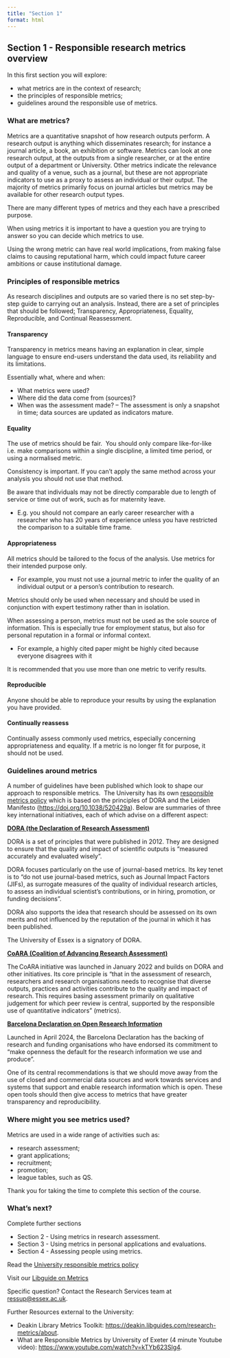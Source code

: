 ```yaml
---
title: "Section 1"
format: html
---
```


## Section 1 - Responsible research metrics overview

In this first section you will explore:

-   what metrics are in the context of research;
-   the principles of responsible metrics;
-   guidelines around the responsible use of metrics.

### **What are metrics?**

Metrics are a quantitative snapshot of how research outputs perform. A research output is anything which disseminates research; for instance a journal article, a book, an exhibition or software. Metrics can look at one research output, at the outputs from a single researcher, or at the entire output of a department or University. Other metrics indicate the relevance and quality of a venue, such as a journal, but these are not appropriate indicators to use as a proxy to assess an individual or their output. The majority of metrics primarily focus on journal articles but metrics may be available for other research output types.

There are many different types of metrics and they each have a prescribed purpose.

When using metrics it is important to have a question you are trying to answer so you can decide which metrics to use.

Using the wrong metric can have real world implications, from making false claims to causing reputational harm, which could impact future career ambitions or cause institutional damage.

### **Principles of responsible metrics**

As research disciplines and outputs are so varied there is no set step-by-step guide to carrying out an analysis. Instead, there are a set of principles that should be followed[:]{.underline} Transparency, Appropriateness, Equality, Reproducible, and Continual Reassessment.

#### **Transparency** 

Transparency in metrics means having an explanation in clear, simple language to ensure end-users understand the data used, its reliability and its limitations. 

Essentially what, where and when: 

-   What metrics were used? 
-   Where did the data come from (sources)? 
-   When was the assessment made? – The assessment is only a snapshot in time; data sources are updated as indicators mature. 

#### **Equality** 

The use of metrics should be fair.  You should only compare like-for-like i.e. make comparisons within a single discipline, a limited time period, or using a normalised metric.

Consistency is important. If you can't apply the same method across your analysis you should not use that method. 

Be aware that individuals may not be directly comparable due to length of service or time out of work, such as for maternity leave.

-   E.g. you should not compare an early career researcher with a researcher who has 20 years of experience unless you have restricted the comparison to a suitable time frame. 

#### **Appropriateness** 

All metrics should be tailored to the focus of the analysis. Use metrics for their intended purpose only.

-   For example, you must not use a journal metric to infer the quality of an individual output or a person’s contribution to research.

Metrics should only be used when necessary and should be used in conjunction with expert testimony rather than in isolation. 

When assessing a person, metrics must not be used as the sole source of information. This is especially true for employment status, but also for personal reputation in a formal or informal context. 

-   For example, a highly cited paper might be highly cited because everyone disagrees with it

It is recommended that you use more than one metric to verify results. 

#### **Reproducible** 

Anyone should be able to reproduce your results by using the explanation you have provided.

#### **Continually reassess** 

Continually assess commonly used metrics, especially concerning appropriateness and equality. If a metric is no longer fit for purpose, it should not be used. 

### **Guidelines around metrics**

A number of guidelines have been published which look to shape our approach to responsible metrics.  The University has its own [responsible metrics policy](https://www.essex.ac.uk/-/media/documents/directories/reo/the-responsible-use-of-metrics-at-the-university-of-essex.pdf){target="_blank"} which is based on the principles of DORA and the Leiden Manifesto (<https://doi.org/10.1038/520429a>). Below are summaries of three key international initiatives, each of which advise on a different aspect: 

[**DORA (the Declaration of Research Assessment)**](https://sfdora.org/read/){target="_blank"} 

DORA is a set of principles that were published in 2012. They are designed to ensure that the quality and impact of scientific outputs is “measured accurately and evaluated wisely”.

DORA focuses particularly on the use of journal-based metrics. Its key tenet is to “do not use journal-based metrics, such as Journal Impact Factors (JIFs), as surrogate measures of the quality of individual research articles, to assess an individual scientist’s contributions, or in hiring, promotion, or funding decisions”. 

DORA also supports the idea that research should be assessed on its own merits and not influenced by the reputation of the journal in which it has been published. 

The University of Essex is a signatory of DORA.

[**CoARA (Coalition of Advancing Research Assessment)**](https://coara.eu/app/uploads/2022/09/2022_07_19_rra_agreement_final.pdf){target="_blank"} 

The CoARA initiative was launched in January 2022 and builds on DORA and other initiatives. Its core principle is "that in the assessment of research, researchers and research organisations needs to recognise that diverse outputs, practices and activities contribute to the quality and impact of research. This requires basing assessment primarily on qualitative judgement for which peer review is central, supported by the responsible use of quantitative indicators" (metrics). 

[**Barcelona Declaration on Open Research Information**](https://barcelona-declaration.org/){target="_blank"} 

Launched in April 2024, the Barcelona Declaration has the backing of research and funding organisations who have endorsed its commitment to “make openness the default for the research information we use and produce”. 

One of its central recommendations is that we should move away from the use of closed and commercial data sources and work towards services and systems that support and enable research information which is open. These open tools should then give access to metrics that have greater transparency and reproducibility. 

### **Where might you see metrics used?**

Metrics are used in a wide range of activities such as:

-   research assessment;
-   grant applications;
-   recruitment;
-   promotion;
-   league tables, such as QS.

Thank you for taking the time to complete this section of the course.

### **What’s next?**

Complete further sections

-   Section 2 - Using metrics in research assessment.
-   Section 3 - Using metrics in personal applications and evaluations.
-   Section 4 - Assessing people using metrics.

Read the [University responsible metrics policy](https://www.essex.ac.uk/-/media/documents/directories/reo/the-responsible-use-of-metrics-at-the-university-of-essex.pdf){target="_blank"}

Visit our [Libguide on Metrics](https://library.essex.ac.uk/research-visibility/intro){target="_blank"}

Specific question? Contact the Research Services team at [ressup@essex.ac.uk](mailto:ressup@essex.ac.uk).

Further Resources external to the University:

-   Deakin Library Metrics Toolkit: [https://deakin.libguides.com/research-metrics/about](https://deakin.libguides.com/research-metrics/about){target="_blank"}.
-   What are Responsible Metrics by University of Exeter (4 minute Youtube video): [https://www.youtube.com/watch?v=kTYb623Slg4](https://www.youtube.com/watch?v=kTYb623Slg4){target="_blank"}.
